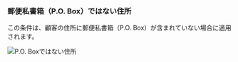### 郵便私書箱（P.O. Box）ではない住所

この条件は、顧客の住所に郵便私書箱（P.O. Box）が含まれていない場合に適用されます。

<img
  src="/images/essentials/condition-sets/not-p.o-box-address.webp"
  alt="P.O. Boxではない住所"
/>

